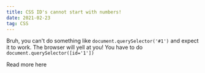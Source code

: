```yaml
---
title: CSS ID's cannot start with numbers!
date: 2021-02-23
tag: CSS
---
```


Bruh, you can't do something like `document.querySelector('#1')` and expect it to work.
The browser will yell at you! You have to do `document.querySelector([id='1'])`

<TextLink href="https://css-tricks.com/ids-cannot-start-with-a-number/">
  Read more here
</TextLink>
